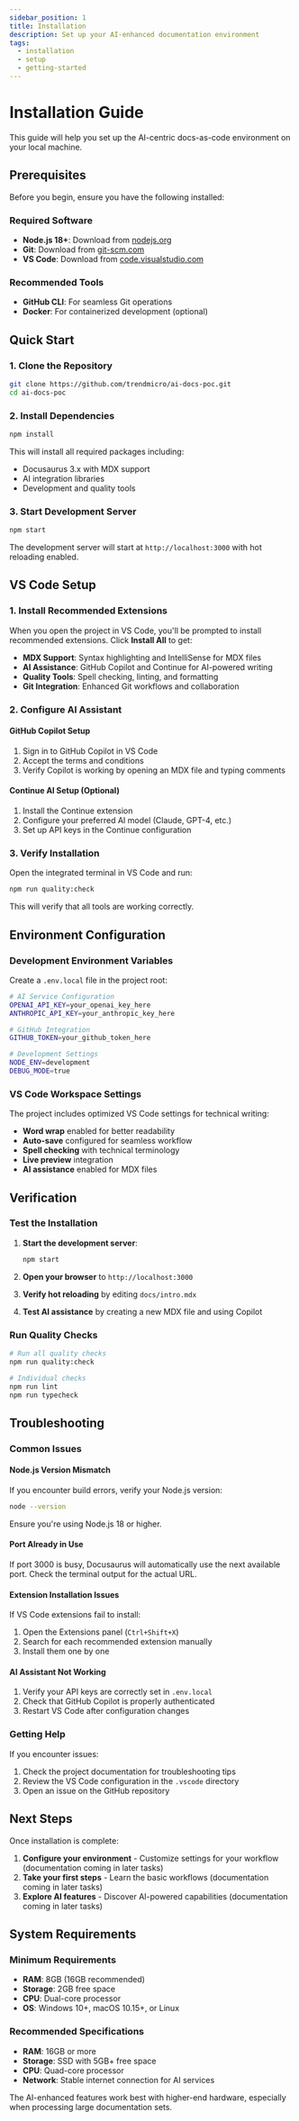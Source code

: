 ```yaml
---
sidebar_position: 1
title: Installation
description: Set up your AI-enhanced documentation environment
tags:
  - installation
  - setup
  - getting-started
---
```

# Installation Guide

This guide will help you set up the AI-centric docs-as-code environment on your local machine.

## Prerequisites

Before you begin, ensure you have the following installed:

### Required Software

- **Node.js 18+**: Download from [nodejs.org](https://nodejs.org/)
- **Git**: Download from [git-scm.com](https://git-scm.com/)
- **VS Code**: Download from [code.visualstudio.com](https://code.visualstudio.com/)

### Recommended Tools

- **GitHub CLI**: For seamless Git operations
- **Docker**: For containerized development (optional)

## Quick Start

### 1. Clone the Repository

```bash
git clone https://github.com/trendmicro/ai-docs-poc.git
cd ai-docs-poc
```

### 2. Install Dependencies

```bash
npm install
```

This will install all required packages including:
- Docusaurus 3.x with MDX support
- AI integration libraries
- Development and quality tools

### 3. Start Development Server

```bash
npm start
```

The development server will start at `http://localhost:3000` with hot reloading enabled.

## VS Code Setup

### 1. Install Recommended Extensions

When you open the project in VS Code, you'll be prompted to install recommended extensions. Click **Install All** to get:

- **MDX Support**: Syntax highlighting and IntelliSense for MDX files
- **AI Assistance**: GitHub Copilot and Continue for AI-powered writing
- **Quality Tools**: Spell checking, linting, and formatting
- **Git Integration**: Enhanced Git workflows and collaboration

### 2. Configure AI Assistant

#### GitHub Copilot Setup

1. Sign in to GitHub Copilot in VS Code
2. Accept the terms and conditions
3. Verify Copilot is working by opening an MDX file and typing comments

#### Continue AI Setup (Optional)

1. Install the Continue extension
2. Configure your preferred AI model (Claude, GPT-4, etc.)
3. Set up API keys in the Continue configuration

### 3. Verify Installation

Open the integrated terminal in VS Code and run:

```bash
npm run quality:check
```

This will verify that all tools are working correctly.

## Environment Configuration

### Development Environment Variables

Create a `.env.local` file in the project root:

```bash
# AI Service Configuration
OPENAI_API_KEY=your_openai_key_here
ANTHROPIC_API_KEY=your_anthropic_key_here

# GitHub Integration
GITHUB_TOKEN=your_github_token_here

# Development Settings
NODE_ENV=development
DEBUG_MODE=true
```

### VS Code Workspace Settings

The project includes optimized VS Code settings for technical writing:

- **Word wrap** enabled for better readability
- **Auto-save** configured for seamless workflow
- **Spell checking** with technical terminology
- **Live preview** integration
- **AI assistance** enabled for MDX files

## Verification

### Test the Installation

1. **Start the development server**:
   ```bash
   npm start
   ```

2. **Open your browser** to `http://localhost:3000`

3. **Verify hot reloading** by editing `docs/intro.mdx`

4. **Test AI assistance** by creating a new MDX file and using Copilot

### Run Quality Checks

```bash
# Run all quality checks
npm run quality:check

# Individual checks
npm run lint
npm run typecheck
```

## Troubleshooting

### Common Issues

#### Node.js Version Mismatch

If you encounter build errors, verify your Node.js version:

```bash
node --version
```

Ensure you're using Node.js 18 or higher.

#### Port Already in Use

If port 3000 is busy, Docusaurus will automatically use the next available port. Check the terminal output for the actual URL.

#### Extension Installation Issues

If VS Code extensions fail to install:

1. Open the Extensions panel (`Ctrl+Shift+X`)
2. Search for each recommended extension manually
3. Install them one by one

#### AI Assistant Not Working

1. Verify your API keys are correctly set in `.env.local`
2. Check that GitHub Copilot is properly authenticated
3. Restart VS Code after configuration changes

### Getting Help

If you encounter issues:

1. Check the project documentation for troubleshooting tips
2. Review the VS Code configuration in the `.vscode` directory
3. Open an issue on the GitHub repository

## Next Steps

Once installation is complete:

1. **Configure your environment** - Customize settings for your workflow (documentation coming in later tasks)
2. **Take your first steps** - Learn the basic workflows (documentation coming in later tasks)
3. **Explore AI features** - Discover AI-powered capabilities (documentation coming in later tasks)

## System Requirements

### Minimum Requirements

- **RAM**: 8GB (16GB recommended)
- **Storage**: 2GB free space
- **CPU**: Dual-core processor
- **OS**: Windows 10+, macOS 10.15+, or Linux

### Recommended Specifications

- **RAM**: 16GB or more
- **Storage**: SSD with 5GB+ free space
- **CPU**: Quad-core processor
- **Network**: Stable internet connection for AI services

The AI-enhanced features work best with higher-end hardware, especially when processing large documentation sets.

